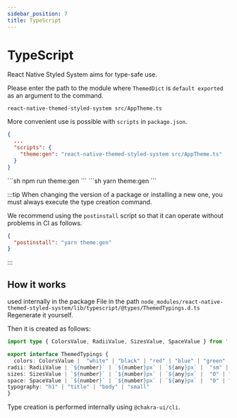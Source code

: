 ```yaml
---
sidebar_position: 7
title: TypeScript
---
```






# TypeScript

React Native Styled System aims for type-safe use.

Please enter the path to the module where `ThemedDict` is `default exported` as an argument to the command.

```shell
react-native-themed-styled-system src/AppTheme.ts
```

More convenient use is possible with `scripts` in `package.json`.

```json title="package.json"
{
  ...
  "scripts": {
    "theme:gen": "react-native-themed-styled-system src/AppTheme.ts"
  }
}
```

<Tabs>
  <TabItem value="npm" label="npm" default>
    ```sh
    npm run theme:gen
    ```
  </TabItem>
  <TabItem value="yarn" label="yarn">
    ```sh
    yarn theme:gen
    ```
  </TabItem>
</Tabs>

:::tip
When changing the version of a package or installing a new one, you must always execute the type creation command.

We recommend using the `postinstall` script so that it can operate without problems in CI as follows.

```json title="package.json"
{
  "postinstall": "yarn theme:gen"
}
```
:::

## How it works

used internally in the package
File in the path `node_modules/react-native-themed-styled-system/lib/typescript/@types/ThemedTypings.d.ts`
Regenerate it yourself.

Then it is created as follows:

```ts title="node_modules/react-native-themed-styled-system/lib/typescript/@types/ThemedTypings.d.ts"
import type { ColorsValue, RadiiValue, SizesValue, SpaceValue } from './Token';

export interface ThemedTypings {
  colors: ColorsValue |  "white" | "black" | "red" | "blue" | "green"
radii: RadiiValue | `${number}` | `${number}px` | `${any}px` |  "sm" | "md" | "lg"
sizes: SizesValue | `${number}` | `${number}px` | `${any}px` |  "0" | "1" | "2" | "3" | "4" | "5" | "6" | "7" | "8" | "9" | "10" | "11" | "12" | "13" | "14" | "15" | "16" | "17" | "18" | "19" | "20" | "24" | "28" | "30" | "32" | "40" | "48" | "px" | "0.5"
space: SpaceValue | `${number}` | `${number}px` | `${any}px` |  "0" | "-0" | "1" | "-1" | "2" | "-2" | "3" | "-3" | "4" | "-4" | "5" | "-5" | "6" | "-6" | "7" | "-7" | "8" | "-8" | "9" | "-9" | "10" | "-10" | "11" | "-11" | "12" | "-12" | "13" | "-13" | "14" | "-14" | "15" | "-15" | "16" | "-16" | "17" | "-17" | "18" | "-18" | "19" | "-19" | "20" | "-20" | "24" | "-24" | "28" | "-28" | "30" | "-30" | "32" | "-32" | "40" | "-40" | "48" | "-48" | "px" | "-px" | "0.5" | "-0.5" | "sfTop" | "-sfTop" | "sfRight" | "-sfRight" | "sfBottom" | "-sfBottom" | "sfLeft" | "-sfLeft"
typography: "h1" | "title" | "body" | "small"
}
```

Type creation is performed internally using `@chakra-ui/cli`.